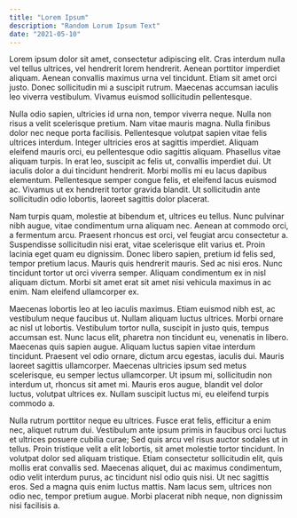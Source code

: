 ```yaml
---
title: "Lorem Ipsum"
description: "Random Lorum Ipsum Text"
date: "2021-05-10"
---
```

Lorem ipsum dolor sit amet, consectetur adipiscing elit. Cras interdum nulla vel tellus ultrices, vel hendrerit lorem hendrerit. Aenean porttitor imperdiet aliquam. Aenean convallis maximus urna vel tincidunt. Etiam sit amet orci justo. Donec sollicitudin mi a suscipit rutrum. Maecenas accumsan iaculis leo viverra vestibulum. Vivamus euismod sollicitudin pellentesque.

Nulla odio sapien, ultricies id urna non, tempor viverra neque. Nulla non risus a velit scelerisque pretium. Nam vitae mauris magna. Nulla finibus dolor nec neque porta facilisis. Pellentesque volutpat sapien vitae felis ultrices interdum. Integer ultricies eros at sagittis imperdiet. Aliquam eleifend mauris orci, eu pellentesque odio sagittis aliquam. Phasellus vitae aliquam turpis. In erat leo, suscipit ac felis ut, convallis imperdiet dui. Ut iaculis dolor a dui tincidunt hendrerit. Morbi mollis mi eu lacus dapibus elementum. Pellentesque semper congue felis, et eleifend lacus euismod ac. Vivamus ut ex hendrerit tortor gravida blandit. Ut sollicitudin ante sollicitudin odio lobortis, laoreet sagittis dolor placerat.

Nam turpis quam, molestie at bibendum et, ultrices eu tellus. Nunc pulvinar nibh augue, vitae condimentum urna aliquam nec. Aenean at commodo orci, a fermentum arcu. Praesent rhoncus est orci, vel feugiat arcu consectetur a. Suspendisse sollicitudin nisi erat, vitae scelerisque elit varius et. Proin lacinia eget quam eu dignissim. Donec libero sapien, pretium id felis sed, tempor pretium lacus. Mauris quis hendrerit mauris. Sed ac nisi eros. Nunc tincidunt tortor ut orci viverra semper. Aliquam condimentum ex in nisl aliquam dictum. Morbi sit amet erat sit amet nisi vehicula maximus in ac enim. Nam eleifend ullamcorper ex.

Maecenas lobortis leo at leo iaculis maximus. Etiam euismod nibh est, ac vestibulum neque faucibus ut. Nullam aliquam luctus ultrices. Morbi ornare ac nisl ut lobortis. Vestibulum tortor nulla, suscipit in justo quis, tempus accumsan est. Nunc lacus elit, pharetra non tincidunt eu, venenatis in libero. Maecenas quis sapien augue. Aliquam luctus sapien vitae interdum tincidunt. Praesent vel odio ornare, dictum arcu egestas, iaculis dui. Mauris laoreet sagittis ullamcorper. Maecenas ultricies ipsum sed metus scelerisque, eu semper lectus ullamcorper. Ut ipsum mi, sollicitudin non interdum ut, rhoncus sit amet mi. Mauris eros augue, blandit vel dolor luctus, volutpat ultrices ex. Nullam suscipit luctus mi, eu eleifend turpis commodo a.

Nulla rutrum porttitor neque eu ultrices. Fusce erat felis, efficitur a enim nec, aliquet rutrum dui. Vestibulum ante ipsum primis in faucibus orci luctus et ultrices posuere cubilia curae; Sed quis arcu vel risus auctor sodales ut in tellus. Proin tristique velit a elit lobortis, sit amet molestie tortor tincidunt. In volutpat dolor sed aliquam tristique. Etiam consectetur sollicitudin elit, quis mollis erat convallis sed. Maecenas aliquet, dui ac maximus condimentum, odio velit interdum purus, ac tincidunt nisl odio quis nisi. Ut nec sagittis eros. Sed a magna quis enim luctus mattis. Nam lacus sem, ultrices non odio nec, tempor pretium augue. Morbi placerat nibh neque, non dignissim nisi facilisis a.
